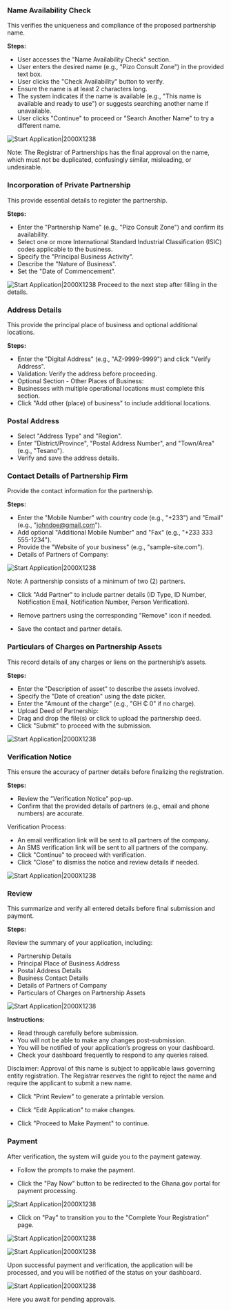 ### Name Availability Check

This verifies the uniqueness and compliance of the proposed partnership name.

**Steps:**
- User accesses the "Name Availability Check" section.
- User enters the desired name (e.g., "Pizo Consult Zone") in the provided text box.
- User clicks the "Check Availability" button to verify.
- Ensure the name is at least 2 characters long.
- The system indicates if the name is available (e.g., "This name is available and ready to use") or suggests searching another name if unavailable.
- User clicks "Continue" to proceed or "Search Another Name" to try a different name.

![Start Application|2000X1238](/process2.png)

Note: The Registrar of Partnerships has the final approval on the name, which must not be duplicated, confusingly similar, misleading, or undesirable.

### Incorporation of Private Partnership

This provide essential details to register the partnership.

**Steps:**
- Enter the "Partnership Name" (e.g., "Pizo Consult Zone") and confirm its availability.
- Select one or more International Standard Industrial Classification (ISIC) codes applicable to the business.
- Specify the "Principal Business Activity".
- Describe the "Nature of Business".
- Set the "Date of Commencement".

![Start Application|2000X1238](/process3.png)
Proceed to the next step after filling in the details.

### Address Details

 This provide the principal place of business and optional additional locations.

**Steps:**

- Enter the "Digital Address" (e.g., "AZ-9999-9999") and click "Verify Address".
- Validation: Verify the address before proceeding.
- Optional Section - Other Places of Business:
- Businesses with multiple operational locations must complete this section.
- Click "Add other (place) of business" to include additional locations.

### Postal Address
- Select "Address Type" and "Region".
- Enter "District/Province", "Postal Address Number", and "Town/Area" (e.g., "Tesano").
- Verify and save the address details.


### Contact Details of Partnership Firm
Provide the contact information for the partnership.

**Steps:**

- Enter the "Mobile Number" with country code (e.g., "+233") and "Email" (e.g., "johndoe@gmail.com").
- Add optional "Additional Mobile Number" and "Fax" (e.g., "+233 333 555-1234").
- Provide the "Website of your business" (e.g., "sample-site.com").
- Details of Partners of Company:

![Start Application|2000X1238](/process5.png)

Note: A partnership consists of a minimum of two (2) partners.

- Click "Add Partner" to include partner details (ID Type, ID Number, Notification Email, Notification Number, Person Verification).

- Remove partners using the corresponding "Remove" icon if needed.

- Save the contact and partner details.

### Particulars of Charges on Partnership Assets
This record details of any charges or liens on the partnership’s assets.

**Steps:**
- Enter the "Description of asset" to describe the assets involved.
- Specify the "Date of creation" using the date picker.
- Enter the "Amount of the charge" (e.g., "GH ₵ 0" if no charge).
- Upload Deed of Partnership:
- Drag and drop the file(s) or click to upload the partnership deed.
- Click "Submit" to proceed with the submission.

![Start Application|2000X1238](/process6.png)

### Verification Notice
This ensure the accuracy of partner details before finalizing the registration.

**Steps:**

- Review the "Verification Notice" pop-up.
- Confirm that the provided details of partners (e.g., email and phone numbers) are accurate.

Verification Process:
- An email verification link will be sent to all partners of the company.
- An SMS verification link will be sent to all partners of the company.
- Click "Continue" to proceed with verification.
- Click "Close" to dismiss the notice and review details if needed.

![Start Application|2000X1238](/verify8.png)

### Review

This summarize and verify all entered details before final submission and payment.

**Steps:**

Review the summary of your application, including:
- Partnership Details
- Principal Place of Business Address
- Postal Address Details
- Business Contact Details
- Details of Partners of Company
- Particulars of Charges on Partnership Assets

![Start Application|2000X1238](/review7.png)

**Instructions:**

- Read through carefully before submission.
- You will not be able to make any changes post-submission.
- You will be notified of your application’s progress on your dashboard.
- Check your dashboard frequently to respond to any queries raised.

Disclaimer: Approval of this name is subject to applicable laws governing entity registration. The Registrar reserves the right to reject the name and require the applicant to submit a new name.

- Click "Print Review" to generate a printable version.

- Click "Edit Application" to make changes.

- Click "Proceed to Make Payment" to continue.

### Payment

After verification, the system will guide you to the payment gateway.

- Follow the prompts to make the payment.

- Click the "Pay Now" button to be redirected to the Ghana.gov portal for payment processing.

![Start Application|2000X1238](/gov9.png)

- Click on "Pay" to transition you to the "Complete Your Registration" page.

![Start Application|2000X1238](/ghanagov.png)

![Start Application|2000X1238](/paid9.png)

Upon successful payment and verification, the application will be processed, and you will be notified of the status on your dashboard.

![Start Application|2000X1238](/final.png)

Here you await for pending approvals.
